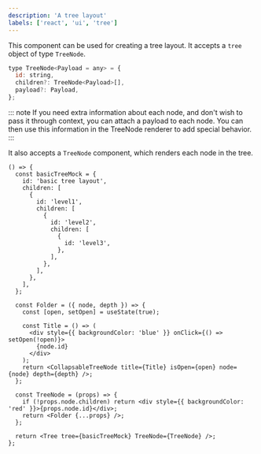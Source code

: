 ```yaml
---
description: 'A tree layout'
labels: ['react', 'ui', 'tree']
---
```



This component can be used for creating a tree layout. It accepts a `tree` object of type `TreeNode`.

```js
type TreeNode<Payload = any> = {
  id: string,
  children?: TreeNode<Payload>[],
  payload?: Payload,
};
```

::: note
If you need extra information about each node, and don't wish to pass it through context, you can attach a payload to each node. You can then use this information in the TreeNode renderer to add special behavior.
:::

It also accepts a `TreeNode` component, which renders each node in the tree.

```tsx live
() => {
  const basicTreeMock = {
    id: 'basic tree layout',
    children: [
      {
        id: 'level1',
        children: [
          {
            id: 'level2',
            children: [
              {
                id: 'level3',
              },
            ],
          },
        ],
      },
    ],
  };

  const Folder = ({ node, depth }) => {
    const [open, setOpen] = useState(true);

    const Title = () => (
      <div style={{ backgroundColor: 'blue' }} onClick={() => setOpen(!open)}>
        {node.id}
      </div>
    );
    return <CollapsableTreeNode title={Title} isOpen={open} node={node} depth={depth} />;
  };

  const TreeNode = (props) => {
    if (!props.node.children) return <div style={{ backgroundColor: 'red' }}>{props.node.id}</div>;
    return <Folder {...props} />;
  };

  return <Tree tree={basicTreeMock} TreeNode={TreeNode} />;
};
```
